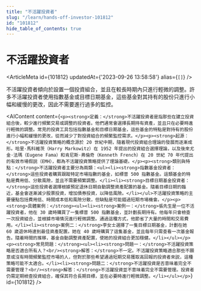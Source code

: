 ```yaml
---
title: "不活躍投資者"
slug: "/learn/hands-off-investor-101812"
id: "101812"
hide_table_of_contents: true
---
```



# 不活躍投資者

<ArticleMeta id={101812} updatedAt={'2023-09-26 13:58:58'} alias={`[]`} />
<div className='border-solid border-b border-t-0 my-4 border-[var(--ifm-color-gray-300)]' />

不活躍投資者傾向於設置一個投資組合，並且在較長時期內只進行輕微的調整。許多不活躍投資者使用指數基金或目標日期基金，這些基金對其持有的股份只進行小幅和緩慢的更改，因此不需要進行過多的監控。

<AIContent content={`<p><strong>定義：</strong>不活躍投資者是指那些在建立投資組合後，較少進行頻繁交易或調整的投資者。他們通常會選擇長期持有資產，並且只在必要時進行輕微的調整。常見的投資工具包括指數基金和目標日期基金，這些基金的特點是對持有的股份進行小幅和緩慢的更改，從而減少了對投資組合的頻繁監控需求。</p><p><strong>起源：</strong>不活躍投資策略的概念源於 20 世紀中期，隨着現代投資組合理論的發展而逐漸成形。哈里·馬科維茨（Harry Markowitz）在 1952 年提出的投資組合選擇理論，以及後來尤金·法瑪（Eugene Fama）和肯尼斯·弗倫奇（Kenneth French）在 20 世紀 70 年代提出的有效市場假説（EMH），都為不活躍投資策略提供了理論基礎。</p><p><strong>類別與特點：</strong>不活躍投資者主要分為兩類：<ul><li><strong>指數基金投資者：</strong>這些投資者購買跟蹤特定市場指數的基金，如標普 500 指數基金。這類基金的特點是費用低、分散風險，並且不需要頻繁調整。</li><li><strong>目標日期基金投資者：</strong>這些投資者選擇根據預定退休日期自動調整資產配置的基金。隨着目標日期的臨近，基金會逐漸減少股票投資，增加債券投資，以降低風險。</li></ul>不活躍投資策略的主要優點包括費用低、時間成本低和風險分散，但缺點是可能錯過短期市場機會。</p><p><strong>具體案例：</strong><ul><li><strong>案例一：</strong>張先生是一位不活躍投資者，他在 30 歲時購買了一隻標普 500 指數基金，並計劃長期持有。他每年只會檢查一次投資組合，並根據市場情況進行輕微調整。通過這種方式，他節省了大量的時間和交易費用。</li><li><strong>案例二：</strong>李女士選擇了一隻目標日期基金，計劃在她 60 歲退休時達到最佳資產配置。她在 40 歲時購買了這隻基金，並且每年只需查看一次基金報告。隨着時間的推移，基金自動調整資產配置，使她的投資組合更加穩健。</li></ul></p><p><strong>常見問題：</strong><ul><li><strong>問題一：</strong>不活躍投資策略是否適合所有人？<br/><strong>解答：</strong>不一定。不活躍投資策略適合那些不願意或沒有時間頻繁監控市場的人，但對於那些希望通過短期交易獲取高回報的投資者來説，這種策略可能不太適合。</li><li><strong>問題二：</strong>不活躍投資是否意味着完全不需要管理？<br/><strong>解答：</strong>不活躍投資並不意味着完全不需要管理。投資者仍需定期檢查投資組合，確保其符合長期目標，並在必要時進行輕微調整。</li></ul></p>`} id={101812} />
